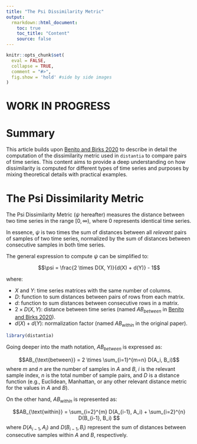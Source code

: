 ```yaml
---
title: "The Psi Dissimilarity Metric"
output: 
  rmarkdown::html_document:
    toc: true
    toc_title: "Content"
    source: false
---
```


```r
knitr::opts_chunk$set(
  eval = FALSE,
  collapse = TRUE,
  comment = "#>",
  fig.show = 'hold' #side by side images
)
```

# WORK IN PROGRESS

# Summary

This article builds upon [Benito and Birks 2020](https://doi.org/10.1111/ecog.04895) to describe in detail the computation of the dissimilarity metric used in `distantia` to compare pairs of time series. This content aims to provide a deep understanding on how dissimilarity is computed for different types of time series and purposes by mixing theoretical details with practical examples.

# The Psi Dissimilarity Metric

The Psi Dissimilarity Metric ($\psi$ hereafter) measures the distance between two time series in the range $[0, \infty)$, where 0 represents identical time series. 

In essence, $\psi$ is two times the sum of distances between all *relevant* pairs of samples of two time series, normalized by the sum of distances between consecutive samples in both time series.

The general expression to compute $\psi$ can be simplified to:

$$\psi = \frac{2 \times D(X, Y)}{d(X) + d(Y)} - 1$$

where:

  + $X$ and $Y$: time series matrices with the same number of columns.
  + $D$: function to sum distances between pairs of rows from each matrix.
  + $d$: function to sum distances between consecutive rows in a matrix.
  + $2 \times D(X, Y)$: distance between time series (named $AB_{between}$ in [Benito and Birks 2020](https://doi.org/10.1111/ecog.04895)).
  + $d(X) + d(Y)$: normalization factor (named $AB_{within}$ in the original paper).


```r
library(distantia)
```




Going deeper into the math notation, $AB_{between}$ is expressed as:

$$AB_{\text{between}} = 2 \times \sum_{i=1}^{m=n} D(A_i, B_i)$$
where $m$ and $n$ are the number of samples in $A$ and $B$, $i$ is the relevant sample index, $n$ is the total number of sample pairs, and $D$ is a distance function (e.g., Euclidean, Manhattan, or any other relevant distance metric for the values in $A$ and $B$).

On the other hand, $AB_{within}$ is represented as:

$$AB_{\text{within}} = \sum_{i=2}^{m} D(A_{i-1}, A_i) + \sum_{i=2}^{n} D(B_{i-1}, B_i) $$
where $D(A_{i-1}, A_i)$ and $D(B_{i-1}, B_i)$ represent the sum of distances between consecutive samples within $A$ and $B$, respectively.
